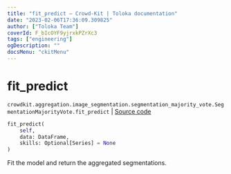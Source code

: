 ```yaml
---
title: "fit_predict — Crowd-Kit | Toloka documentation"
date: "2023-02-06T17:36:09.309825"
author: ["Toloka Team"]
coverId: F_bIcOYF9yjrxkPZrXc3
tags: ["engineering"]
ogDescription: ""
docsMenu: "ckitMenu"
---
```


# fit_predict
`crowdkit.aggregation.image_segmentation.segmentation_majority_vote.SegmentationMajorityVote.fit_predict` | [Source code](https://github.com/Toloka/crowd-kit/blob/v1.2.0/crowdkit/aggregation/image_segmentation/segmentation_majority_vote.py#L80)

```python
fit_predict(
    self,
    data: DataFrame,
    skills: Optional[Series] = None
)
```

Fit the model and return the aggregated segmentations.
